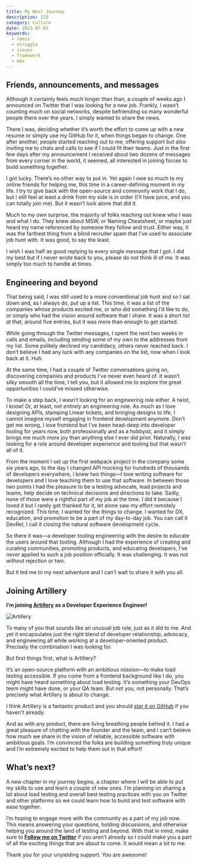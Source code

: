 ```yaml
---
title: My Next Journey
description: 123
category: Culture
date: 2023-07-03
keywords:
  - remix
  - struggle
  - issues
  - framework
  - mdx
---
```


## Friends, announcements, and messages

Although it certainly feels much longer than than, a couple of weeks ago I announced on Twitter that I was looking for a new job. Frankly, I wasn’t counting much on social networks, despite befriending so many wonderful people there over the years. I simply wanted to share the news.

There I was, deciding whether it’s worth the effort to come up with a new resume or simply use my GitHub for it, when things began to change. One after another, people started reaching out to me, offering support but also inviting me to chats and calls to see if I could fit their teams. Just in the first few days after my announcement I received about two dozens of messages from every corner in the world, it seemed, all interested in joining forces to build something together. 

I got lucky. There’s no other way to put in. Yet again I owe so  much to my online friends for helping me, this time in a career-defining moment in my life. I try to give back with the open-source and community work that I do, but I still feel at least a drink from my side is in order (I’ll have juice, and you can totally join me). But it wasn’t luck alone that did it.

Much to my own surprise, the majority of folks reaching out knew who I was and what I do. They knew about MSW, or Naming Cheatsheet, or maybe just heard my name referenced by someone they follow and trust. Either way, it was the farthest thing from a blind recruiter spam that I’ve used to associate job hunt with. It was good, to say the least.

I wish I was half as good replying to every single message that I got. I did my best but if I never wrote back to you, please do not think ill of me. It was simply too much to handle at times.

## Engineering and beyond

That being said, I was still used to a more conventional job hunt and so I sat down and, as I always do, put up a list. This time, it was a list of the companies whose products excited me, or who did something I’d like to do, or simply who had the vision around software that I share. It was a short list at that, around five entries, but it was more than enough to get started.

While going through the Twitter messages, I spent the next two weeks in calls and emails, including sending some of my own to the addresses from my list. Some politely declined my candidacy, others never reached back. I don’t believe I had any luck with any companies on the list, now when I look back at it. Huh.

At the same time, I had a couple of Twitter conversations going on, discovering companies and products I’ve never even heard of. It wasn’t silky smooth all the time, I tell you, but it allowed me to explore the great opportunities I could’ve missed otherwise.

To make a step back, I wasn’t looking for an engineering role either. A twist, I know! Or, at least, not *entirely* an engineering role. As much as I love designing APIs, stamping Linear tickets, and bringing designs to life, I cannot imagine myself engaging in frontend development anymore. Don’t get me wrong, I love frontend but I’ve been head-deep into developer tooling for years now, both professionally and as a hobbyist, and it simply brings me much more joy than anything else I ever did prior. Naturally, I was looking for a role around developer experience and tooling but that wasn’t all of it.

From the moment I set up the first webpack project in the company some six years ago, to the day I changed API mocking for hundreds of thousands of developers everywhere, I knew two things—I love writing software for developers and I love teaching them to use that software. In between those two points I had the pleasure to be a testing advocate, lead projects and teams, help decide on technical decisions and directions to take. Sadly, none of those were a rightful part of my job at the time. I did it because I loved it but I rarely got thanked for it, let alone saw my effort remotely recognized. This time, I wanted for the things to change. I wanted for DX, education, and promotion to be a part of my day-to-day job. You can call it DevRel, I call it closing the natural software development cycle.

So there it was—a developer tooling engineering with the desire to educate the users around that tooling. Although I had the experience of creating and curating communities, promoting products, and educating developers, I’ve never applied to such a job position officially. It was challenging. It was not without rejection or two. 

But it led me to my next adventure and I can’t wait to share it with you all.

## Joining Artillery

**I’m joining [Artillery](https://www.artillery.io/) as a Developer Experience Engineer!**

![Artillery](./images/artillery-banner.jpg)

To many of you that sounds like an unusual job role, just as it did to me. And yet it encapsulates just the right blend of developer relationship, advocacy, and engineering all while working at a developer-oriented product. Precisely the combination I was looking for.

But first things first, what is Artillery? 

It’s an open-source platform with an ambitious mission—to make load testing accessible. If you come from a frontend background like I do, you might have heard something about load testing. It’s something your DevOps teem might have done, or your QA team. But not you, not personally. That’s precisely what Artillery is about to change.

I think Artillery is a fantastic product and you should [star it on GitHub](https://github.com/artilleryio/artillery) if you haven't already.

And as with any product, there are living breathing people behind it. I had a great pleasure of chatting with the founder and the team, and I can’t believe how much we share in the vision of reliable, accessible software with ambitious goals. I’m convinced the folks are building something truly unique and I’m extremely excited to help them out in that effort!

## What’s next?

A new chapter in my journey begins, a chapter where I will be able to put my skills to use and learn a couple of new ones. I’m planning on sharing a lot about load testing and overall best testing practices with you on Twitter and other platforms so we could learn how to build and test software with ease together. 

I’m hoping to engage more with the community as a part of my job now. This means answering your questions, holding discussions, and otherwise helping you around the land of testing and beyond. With that in mind, make sure to **[Follow me on Twitter](https://twitter.com/intent/follow?original_referer=https%3A%2F%2Fredd.one&twgr=kettanaito&screen_name=kettanaito&twterm=follow)** if you aren’t already so I could make you a part of all the exciting things that are about to come. It would mean a lot to me.

Thank you for your unyielding support. You are awesome!